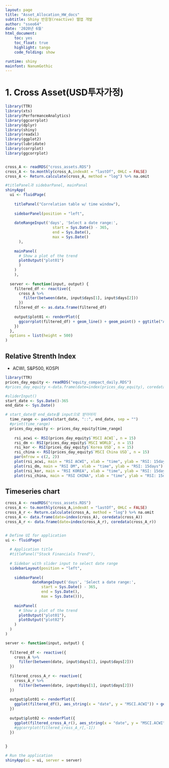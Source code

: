 ```yaml
---
layout: page
title: "Asset_Allocation_HW_docs"
subtitle: Shiny 반응형(reactive) 웹앱 개발
author: "sseo64"
date: '2020년 6월'
html_document: 
    toc: yes
    toc_float: true
    highlight: tango
    code_folding: show

runtime: shiny
mainfont: NanumGothic
---
```


# 1. Cross Asset(USD투자가정) {#reactive-overview}
```r
library(TTR)
library(xts)
library(PerformanceAnalytics)
library(ggcorrplot)
library(dplyr)
library(shiny)
library(readxl)
library(ggplot2)
library(lubridate)
library(corrplot)
library(ggcorrplot)


cross_A <- readRDS("cross_assets.RDS")
cross_A <- to.monthly(cross_A,indexAt = "lastOf", OHLC = FALSE)
cross_A <- Return.calculate(cross_A, method = "log") %>% na.omit

#titlePanel과 sidebarPanel, mainPanal
shinyApp(
  ui <- fluidPage(
    
    titlePanel("Correlation table w/ time window"),
      
    sidebarPanel(position = "left",
    
    dateRangeInput('days', 'Select a date range:',
                     start = Sys.Date() - 365,
                     end = Sys.Date(),
                     max = Sys.Date()
      ),
    
    mainPanel(
      # Show a plot of the trend
      plotOutput("plot01")
      )
    )
    ),
  
  server <- function(input, output) {
    filtered_df <- reactive({
      cross_A %>%
        filter(between(date, input$days[1], input$days[2]))
      })
    filtered_df <- as.data.frame(filtered_df)
    
    output$plot01 <- renderPlot({
      ggcorrplot(filtered_df) + geom_line() + geom_point() + ggtitle("ACWI plot")
    })
  },
  options = list(height = 500)
)

```



## Relative Strenth Index
- ACWI, S&P500, KOSPI 

```r
library(TTR)
prices_day_equity <- readRDS("equity_compact_daily.RDS")
#prices_day_equity <-data.frame(date=index(prices_day_equity), coredata(prices_day_equity))

#sliderInput()
start_date <- Sys.Date()-365
end_date <- Sys.Date()

# start_date랑 end_date를 input으로 받아야지
  time_range <- paste(start_date, "::", end_date, sep = "")
  #print(time_range)
  prices_day_equity <- prices_day_equity[time_range]
  
    rsi_acwi <- RSI(prices_day_equity$`MSCI ACWI`, n = 15)
    rsi_dm <- RSI(prices_day_equity$`MSCI WORLD`, n = 15)
    rsi_kor <- RSI(prices_day_equity$`Korea USD`, n = 15)
    rsi_china <- RSI(prices_day_equity$`MSCI China USD`, n = 15)
    par(mfrow = c(2, 2))
    plot(rsi_acwi, main = "RSI ACWI", xlab = "time", ylab = "RSI: 15days")
    plot(rsi_dm, main = "RSI DM", xlab = "time", ylab = "RSI: 15days")
    plot(rsi_kor, main = "RSI KOREA", xlab = "time", ylab = "RSI: 15days")
    plot(rsi_china, main = "RSI CHINA", xlab = "time", ylab = "RSI: 15days")
```

## Timeseries chart

```r

cross_A <- readRDS("cross_assets.RDS")
cross_A <- to.monthly(cross_A,indexAt = "lastOf", OHLC = FALSE)
cross_A_r <- Return.calculate(cross_A, method = "log") %>% na.omit
cross_A <- data.frame(date=index(cross_A), coredata(cross_A))
cross_A_r <- data.frame(date=index(cross_A_r), coredata(cross_A_r))


# Define UI for application
ui <- fluidPage(
  
  # Application title
  #titlePanel("Stock Financials Trend"),
  
  # Sidebar with slider input to select date range
  sidebarLayout(position = "left",
    
    sidebarPanel(
            dateRangeInput('days', 'Select a date range:', 
                start = Sys.Date() - 365,
                end = Sys.Date(), 
                max = Sys.Date())),
    
    mainPanel(
      # Show a plot of the trend
      plotOutput("plot01"),
      plotOutput("plot02")
    )
  )
)

server <- function(input, output) {
  
  filtered_df <- reactive({
    cross_A %>%
      filter(between(date, input$days[1], input$days[2]))
  })
  
  filtered_cross_A_r <- reactive({
    cross_A_r %>%
      filter(between(date, input$days[1], input$days[2]))
  })
  
  output$plot01 <- renderPlot({
    ggplot(filtered_df(), aes_string(x = "date", y = "MSCI.ACWI")) + geom_line() + geom_point() + ggtitle("ACWI plot")
  })
  
  output$plot02 <- renderPlot({
    ggplot(filtered_cross_A_r(), aes_string(x = "date", y = "MSCI.ACWI")) + geom_line() + geom_point() + ggtitle("ACWI plot")
    #ggcorrplot(filtered_cross_A_r[,-1])
  })
  
  
}

# Run the application 
shinyApp(ui = ui, server = server)

```

